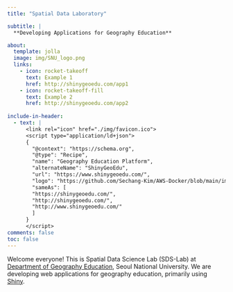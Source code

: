 ```yaml
---
title: "Spatial Data Laboratory"

subtitle: |
  **Developing Applications for Geography Education**

about:
  template: jolla
  image: img/SNU_logo.png
  links: 
    - icon: rocket-takeoff
      text: Example 1
      href: http://shinygeoedu.com/app1
    - icon: rocket-takeoff-fill
      text: Example 2
      href: http://shinygeoedu.com/app2
      
include-in-header:
  - text: |
      <link rel="icon" href="./img/favicon.ico">
      <script type="application/ld+json">
      {
        "@context": "https://schema.org",
        "@type": "Recipe",
        "name": "Geography Education Platform",
        "alternateName": "ShinyGeoEdu",
        "url": "https://www.shinygeoedu.com/",
        "logo": "https://github.com/Sechang-Kim/AWS-Docker/blob/main/img/android-chrome-512x512.png",
        "sameAs": [
        "https://shinygeoedu.com/",
        "http://shinygeoedu.com/",
        "http://www.shinygeoedu.com/"
        ]
      }
      </script>
comments: false
toc: false
---
```


Welcome everyone! This is Spatial Data Science Lab (SDS-Lab) at [Department of Geography Education](https://geoedu.snu.ac.kr), Seoul National University. We are developing web applications for geography education, primarily using [Shiny](https://shiny.posit.co/).
